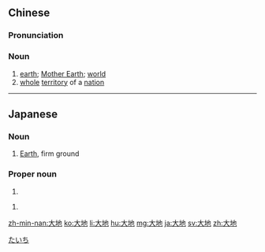 ==Chinese==
{{zh-forms}}

===Pronunciation===
{{zh-pron
|m=dàdì
|c=daai6 dei6
|h=pfs=thai-thi
|cat=n
}}

===Noun===
{{zh-noun}}

# [[earth]]; [[Mother Earth]]; [[world]]
# [[whole]] [[territory]] of a [[nation]]

----

==Japanese==
{{ja-kanjitab|大|地}}

===Noun===
{{ja-noun|だいち}}

# [[Earth]], firm ground

===Proper noun===
{{ja-pos|proper|たいち}}

# {{given name|male|lang=ja}}

{{ja-pos|proper|だいち}}

# {{given name|male|lang=ja}}

[[Category:Japanese male given names|たいち]]

[[zh-min-nan:大地]]
[[ko:大地]]
[[li:大地]]
[[hu:大地]]
[[mg:大地]]
[[ja:大地]]
[[sv:大地]]
[[zh:大地]]